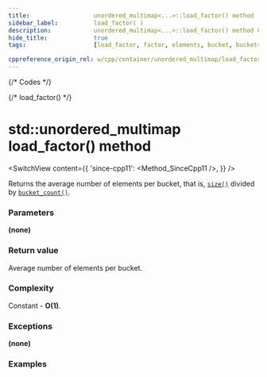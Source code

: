 ```yaml
---
title:					unordered_multimap<...>::load_factor() method
sidebar_label:			load_factor( )
description:			unordered_multimap<...>::load_factor() method C++ documentation
hide_title:				true
tags:					[load_factor, factor, elements, bucket, buckets]

cppreference_origin_rel: w/cpp/container/unordered_multimap/load_factor
---
```



{/* Codes */}

{/* load_factor() */}

# std::unordered_multimap load_factor() method

<SwitchView content={{
	'since-cpp11': <Method_SinceCpp11 />,
}} />

Returns the average number of elements per bucket, that is, [`size()`](/docs/std/containers/maps/unordered-multimap/size) divided by [`bucket_count()`](/docs/std/containers/unordered-multimap/bucket_count).

### Parameters

**(none)**

### Return value

Average number of elements per bucket.

### Complexity

Constant - **O(1)**.

### Exceptions

**(none)**

### Examples

<ImproveSection />
